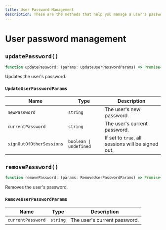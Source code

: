 ```yaml
---
title: User Password Management
description: These are the methods that help you manage a user's password.
---
```


# User password management

## `updatePassword()`

```typescript
function updatePassword: (params: UpdateUserPasswordParams) => Promise<User>;
```

Updates the user's password.

### `UpdateUserPasswordParams`


| Name | Type | Description |
| --- | --- | --- |
| `newPassword` | `string` | The user's new password. |
| `currentPassword` | `string` | The user's current password. |
| `signOutOfOtherSessions` | `boolean \| undefined` | If set to `true`, all sessions will be signed out. |

## `removePassword()`

```typescript
function removePassword: (params: RemoveUserPasswordParams) => Promise<User>;
```

Removes the user's password.

### `RemoveUserPasswordParams`

| Name | Type | Description |
| --- | --- | --- |
| `currentPassword` | `string` | The user's current password. |
